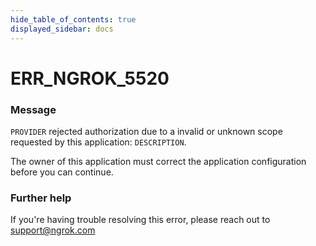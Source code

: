```yaml
---
hide_table_of_contents: true
displayed_sidebar: docs
---
```



# ERR_NGROK_5520

### Message
`PROVIDER` rejected authorization due to a invalid or unknown scope requested by this application: `DESCRIPTION`.

The owner of this application must correct the application configuration before you can continue.

<ErrorDetails error='err_ngrok_5520' />


### Further help
If you're having trouble resolving this error, please reach out to [support@ngrok.com](mailto:support@ngrok.com?subject=Help%20with%20ERR_NGROK_5520)


